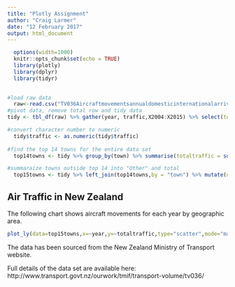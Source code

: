 ```yaml
---
title: "Plotly Assignment"
author: "Craig Larmer"
date: "12 February 2017"
output: html_document
---
```


```r
  options(width=1000)
  knitr::opts_chunk$set(echo = TRUE)
  library(plotly)
  library(dplyr)
  library(tidyr)
  
```

```r
#load raw data
  raw<-read.csv("TV036Aircraftmovementsannualdomesticinternationalarrivalsdepartures.csv",fileEncoding = "UTF-8",stringsAsFactors = FALSE)
#pivot data, remove total row and tidy data  
tidy <- tbl_df(raw) %>% gather(year, traffic,X2004:X2015) %>% select(town=X,year,traffic) %>% filter(!grepl("Total",town) ) %>% mutate(year = substr(year,2,5),traffic = gsub(",","",traffic))

#convert character number to numeric  
  tidy$traffic <- as.numeric(tidy$traffic)    
  
#find the top 14 towns for the entire data set  
  top14towns <- tidy %>% group_by(town) %>% summarise(totaltraffic = sum(traffic,na.rm=TRUE)) %>% top_n(14,totaltraffic)

#summaraize towns outside top 14 into "Other" and total
  top15towns <- tidy %>% left_join(top14towns,by = "town") %>% mutate(displaytown = ifelse(is.na(totaltraffic),"Other",as.character(town))) %>% group_by(displaytown,year) %>% summarise(totaltraffic = sum(traffic,na.rm=TRUE))
```
## Air Traffic in New Zealand

The following chart shows aircraft movements for each year by geographic area.

```r
plot_ly(data=top15towns,x=~year,y=~totaltraffic,type="scatter",mode="markers+lines",color=~displaytown) %>% layout(yaxis = list(title = "Aircraft Movements (Arrivals & Departures)"),xaxis = list(title = "Year"))

```

The data has been sourced from the New Zealand Ministry of Transport website.  

Full details of the data set are available here: http://www.transport.govt.nz/ourwork/tmif/transport-volume/tv036/